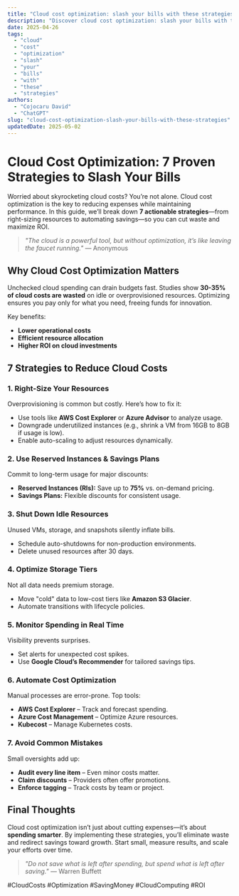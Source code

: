 ```yaml
---
title: "Cloud cost optimization: slash your bills with these strategies"
description: "Discover cloud cost optimization: slash your bills with these strategies with this in-depth guide, providing actionable insights and practical tips to boost your knowledge and results."
date: 2025-04-26
tags:
  - "cloud"
  - "cost"
  - "optimization"
  - "slash"
  - "your"
  - "bills"
  - "with"
  - "these"
  - "strategies"
authors:
  - "Cojocaru David"
  - "ChatGPT"
slug: "cloud-cost-optimization-slash-your-bills-with-these-strategies"
updatedDate: 2025-05-02
---
```


# Cloud Cost Optimization: 7 Proven Strategies to Slash Your Bills  

Worried about skyrocketing cloud costs? You’re not alone. Cloud cost optimization is the key to reducing expenses while maintaining performance. In this guide, we’ll break down **7 actionable strategies**—from right-sizing resources to automating savings—so you can cut waste and maximize ROI.  

> *"The cloud is a powerful tool, but without optimization, it’s like leaving the faucet running."* — Anonymous  

## Why Cloud Cost Optimization Matters  

Unchecked cloud spending can drain budgets fast. Studies show **30-35% of cloud costs are wasted** on idle or overprovisioned resources. Optimizing ensures you pay only for what you need, freeing funds for innovation.  

Key benefits:  
- **Lower operational costs**  
- **Efficient resource allocation**  
- **Higher ROI on cloud investments**  

## 7 Strategies to Reduce Cloud Costs  

### 1. Right-Size Your Resources  

Overprovisioning is common but costly. Here’s how to fix it:  
- Use tools like **AWS Cost Explorer** or **Azure Advisor** to analyze usage.  
- Downgrade underutilized instances (e.g., shrink a VM from 16GB to 8GB if usage is low).  
- Enable auto-scaling to adjust resources dynamically.  

### 2. Use Reserved Instances & Savings Plans  

Commit to long-term usage for major discounts:  
- **Reserved Instances (RIs):** Save up to **75%** vs. on-demand pricing.  
- **Savings Plans:** Flexible discounts for consistent usage.  

### 3. Shut Down Idle Resources  

Unused VMs, storage, and snapshots silently inflate bills.  
- Schedule auto-shutdowns for non-production environments.  
- Delete unused resources after 30 days.  

### 4. Optimize Storage Tiers  

Not all data needs premium storage.  
- Move "cold" data to low-cost tiers like **Amazon S3 Glacier**.  
- Automate transitions with lifecycle policies.  

### 5. Monitor Spending in Real Time  

Visibility prevents surprises.  
- Set alerts for unexpected cost spikes.  
- Use **Google Cloud’s Recommender** for tailored savings tips.  

### 6. Automate Cost Optimization  

Manual processes are error-prone. Top tools:  
- **AWS Cost Explorer** – Track and forecast spending.  
- **Azure Cost Management** – Optimize Azure resources.  
- **Kubecost** – Manage Kubernetes costs.  

### 7. Avoid Common Mistakes  

Small oversights add up:  
- **Audit every line item** – Even minor costs matter.  
- **Claim discounts** – Providers often offer promotions.  
- **Enforce tagging** – Track costs by team or project.  

## Final Thoughts  

Cloud cost optimization isn’t just about cutting expenses—it’s about **spending smarter**. By implementing these strategies, you’ll eliminate waste and redirect savings toward growth. Start small, measure results, and scale your efforts over time.  

> *"Do not save what is left after spending, but spend what is left after saving."* — Warren Buffett  

#CloudCosts #Optimization #SavingMoney #CloudComputing #ROI